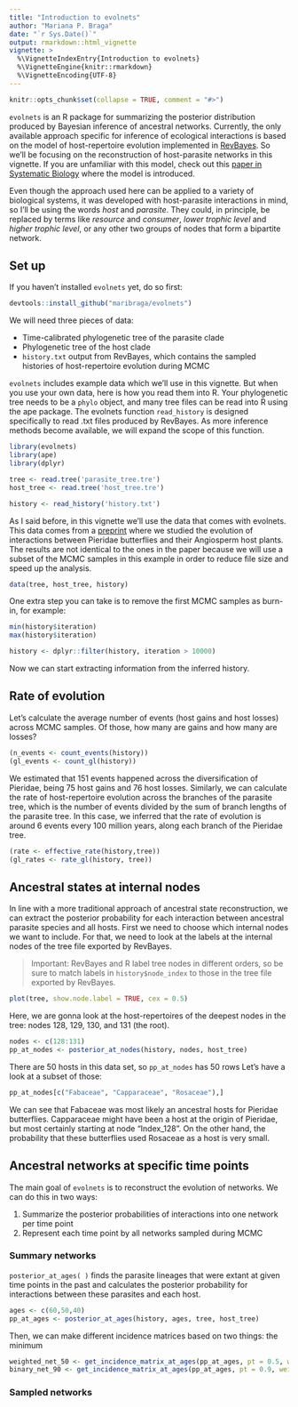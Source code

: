 ```yaml
---
title: "Introduction to evolnets"
author: "Mariana P. Braga"
date: "`r Sys.Date()`"
output: rmarkdown::html_vignette
vignette: >
  %\VignetteIndexEntry{Introduction to evolnets}
  %\VignetteEngine{knitr::rmarkdown}
  %\VignetteEncoding{UTF-8}
---
```


```r
knitr::opts_chunk$set(collapse = TRUE, comment = "#>")
```


`evolnets` is an R package for summarizing the posterior distribution produced by Bayesian inference of ancestral networks. Currently, the only available approach specific for inference of ecological interactions is based on the model of host-repertoire evolution implemented in [RevBayes](https://revbayes.github.io/tutorials/host_rep/host_rep.html). So we'll be focusing on the reconstruction of host-parasite networks in this vignette. If you are unfamiliar with this model, check out this [paper in Systematic Biology](https://doi.org/10.1093/sysbio/syaa019) where the model is introduced. 
<!-- There are, however, other approaches that can produce posterior distributions of ancestral interactions, such as DEC models of geographic range evolution. evolnets also supports outputs from such analyses produced by RevBayes and BioGeoBEARS. -->

Even though the approach used here can be applied to a variety of biological systems, it was developed with host-parasite interactions in mind, so I'll be using the words *host* and *parasite*. They could, in principle, be replaced by terms like *resource* and *consumer*, *lower trophic level* and *higher trophic level*, or any other two groups of nodes that form a bipartite network.

## Set up

If you haven't installed `evolnets` yet, do so first:

```r
devtools::install_github("maribraga/evolnets")
```

We will need three pieces of data:

* Time-calibrated phylogenetic tree of the parasite clade
* Phylogenetic tree of the host clade
* `history.txt` output from RevBayes, which contains the sampled histories of host-repertoire evolution during MCMC

`evolnets` includes example data which we'll use in this vignette. But when you use your own data, here is how you read them into R. Your phylogenetic tree needs to be a `phylo` object, and many tree files can be read into R using the ape package. The evolnets function `read_history` is designed specifically to read .txt files produced by RevBayes. As more inference methods become available, we will expand the scope of this function.

```r
library(evolnets)
library(ape)
library(dplyr)
```

```r
tree <- read.tree('parasite_tree.tre')
host_tree <- read.tree('host_tree.tre')

history <- read_history('history.txt')
```

As I said before, in this vignette we'll use the data that comes with evolnets. This data comes from a [preprint]() where we studied the evolution of interactions between Pieridae butterflies and their Angiosperm host plants. The results are not identical to the ones in the paper because we will use a subset of the MCMC samples in this example in order to reduce file size and speed up the analysis.

```r
data(tree, host_tree, history)
```

One extra step you can take is to remove the first MCMC samples as burn-in, for example:

```r
min(history$iteration)
max(history$iteration)

history <- dplyr::filter(history, iteration > 10000)
```

Now we can start extracting information from the inferred history. 


## Rate of evolution

Let's calculate the average number of events (host gains and host losses) across MCMC samples. Of those, how many are gains and how many are losses?

```r
(n_events <- count_events(history))
(gl_events <- count_gl(history))
````

We estimated that 151 events happened across the diversification of Pieridae, being 75 host gains and 76 host losses. Similarly, we can calculate the rate of host-repertoire evolution across the branches of the parasite tree, which is the number of events divided by the sum of branch lengths of the parasite tree. In this case, we inferred that the rate of evolution is around 6 events every 100 million years, along each branch of the Pieridae tree.

```r
(rate <- effective_rate(history,tree))
(gl_rates <- rate_gl(history, tree))
```


## Ancestral states at internal nodes

In line with a more traditional approach of ancestral state reconstruction, we can extract the posterior probability for each interaction between ancestral parasite species and all hosts. First we need to choose which internal nodes we want to include. For that, we need to look at the labels at the internal nodes of the tree file exported by RevBayes. 

> Important: RevBayes and R label tree nodes in different orders, so be sure to match labels in `history$node_index` to those in the tree file exported by RevBayes.

```r
plot(tree, show.node.label = TRUE, cex = 0.5)
```


Here, we are gonna look at the host-repertoires of the deepest nodes in the tree: nodes 128, 129, 130, and 131 (the root).

```r
nodes <- c(128:131)
pp_at_nodes <- posterior_at_nodes(history, nodes, host_tree)
```

There are 50 hosts in this data set, so `pp_at_nodes` has 50 rows Let's have a look at a subset of those:

```r
pp_at_nodes[c("Fabaceae", "Capparaceae", "Rosaceae"),]
```

We can see that Fabaceae was most likely an ancestral hosts for Pieridae butterflies. Capparaceae might have been a host at the origin of Pieridae, but most certainly starting at node "Index_128". On the other hand, the probability that these butterflies used Rosaceae as a host is very small.


## Ancestral networks at specific time points

The main goal of `evolnets` is to reconstruct the evolution of networks. We can do this in two ways:

1. Summarize the posterior probabilities of interactions into one network per time point
2. Represent each time point by all networks sampled during MCMC


### Summary networks

`posterior_at_ages( )` finds the parasite lineages that were extant at given time points in the past and calculates the posterior probability for interactions between these parasites and each host.

```r
ages <- c(60,50,40)
pp_at_ages <- posterior_at_ages(history, ages, tree, host_tree)
```

Then, we can make different incidence matrices based on two things: the minimum 

```r
weighted_net_50 <- get_incidence_matrix_at_ages(pp_at_ages, pt = 0.5, weighted = TRUE)
binary_net_90 <- get_incidence_matrix_at_ages(pp_at_ages, pt = 0.9, weighted = FALSE)
```


<!-- # states at ages -->
<!--  -->
<!-- pp_at_ages <- posterior_at_ages(history, ages, tree, host_tree) -->


<!-- # get list of incidence matrices -->
<!-- limw <- get_incidence_matrix_at_ages(pp_at_ages, 0.5, weighted = T) -->
<!-- limb <- get_incidence_matrix_at_ages(pp_at_ages, 0.5, weighted = F) -->


### Sampled networks


<!-- # get samples at age -->
<!-- ages <- c(80,70) -->
<!-- samples_ages <- samples_at_ages(history, ages, tree, host_tree) -->


<!-- # NODF of samples -->
<!-- Nz <- NODF_posterior_at_ages(samples_ages, ages, null = 100, seed = NULL) -->

<!-- # Q of samples -->
<!-- Qz <- Q_posterior_at_ages(samples_ages, ages, null = 10, seed = NULL) -->


